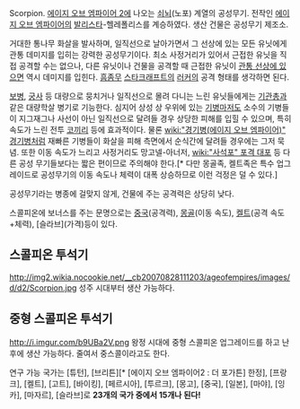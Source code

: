 Scorpion. [[에이지 오브 엠파이어 2]]에 나오는 [[쇠뇌]](노포) 계열의 공성무기. 전작인 [[에이지 오브 엠파이어]]의 [[발리스타]]-헬레폴리스를 계승하였다. 생산 건물은 공성무기 제조소.

거대한 통나무 화살을 발사하며, 일직선으로 날아가면서 그 선상에 있는 모든 유닛에게 관통 데미지를 입히는 강력한 공성무기이다. 최소 사정거리가 있어서 근접한 유닛을 직접 공격할 수는 없으나, 다른 유닛이나 건물을 공격할 때 근접한 유닛이 [[고스트 스토커|관통 선상에 있으면]] 역시 데미지를 입힌다. [[흠좀무]] [[스타크래프트]]의 [[러커(스타크래프트)|러커]]의 공격 형태를 생각하면 된다.

[[보병]], [[궁사]] 등 대량으로 뭉치거나 일직선으로 몰려 다니는 느린 유닛들에게는 [[기관총]]과 같은 대량학살 병기로 기능한다. 심지어 상성 상 우위에 있는 [[기병]]마저도 소수의 기병들이 지그재그나 사선이 아닌 일직선으로 달려들 경우 상당한 피해를 입힐 수 있으며, 특히 속도가 느린 전투 [[코끼리(에이지 오브 엠파이어)|코끼리]] 등에 효과적이다. 물론 [[wiki:"경기병(에이지 오브 엠파이어)" 경기병]]처럼 재빠른 기병들이 화살을 피해 측면에서 순식간에 달려들 경우에는 그저 묵념. 또한 이동 속도가 느리고 사정거리도 망고넬-아너저, [[wiki:"사석포" 포격 대포]] 등 다른 공성 무기들보다는 짧은 편이므로 주의해야 한다.[* 다만 몽골족, 켈트족은 특수 업그레이드로 공성무기의 이동 속도나 체력이 대폭 상승하므로 이런 걱정은 덜 수 있다.]

공성무기라는 병종에 걸맞지 않게, 건물에 주는 공격력은 상당히 낮다.

스콜피온에 보너스를 주는 문명으로는 [[중국]](공격력), [[몽골]](이동 속도), [[켈트]](공격 속도+체력), [슬라브](가격)등이 있다.

== 스콜피온 투석기 ==
http://img2.wikia.nocookie.net/__cb20070828111203/ageofempires/images/d/d2/Scorpion.jpg
성주 시대부터 생산 가능하다.

== 중형 스콜피온 투석기 ==
http://i.imgur.com/b9UBa2V.png
왕정 시대에 중형 스콜피온 업그레이드를 하고 난 후에 생산 가능하다. 줄여서 중스콜이라고도 한다. 

연구 가능 국가는 [튜턴], [브리튼][* [에이지 오브 엠파이어2 : 더 포가튼] 한정], [프랑크], [켈트], [고트], [바이킹], [페르시아], [투르크], [몽고], [중국], [일본], [마야], [잉카], [마자르], [슬라브]로 '''23개의 국가 중에서 15개나 된다!'''
